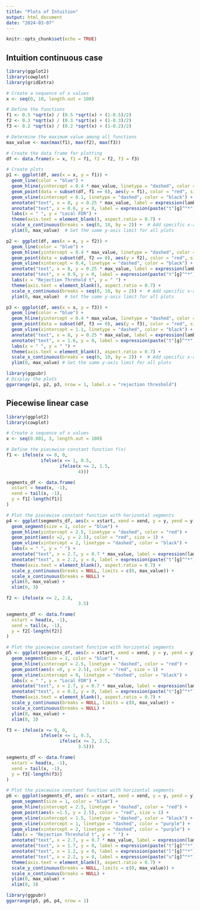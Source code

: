```yaml
---
title: "Plots of Intuition"
output: html_document
date: "2024-03-07"
---
```


```r
knitr::opts_chunk$set(echo = TRUE)
```

## Intuition continuous case
```r
library(ggplot2)
library(cowplot)
library(gridExtra)

# Create a sequence of x values
x <- seq(0, 10, length.out = 100)

# Define the functions
f1 <- 0.5 *sqrt(x) / (0.5 *sqrt(x) + (1-0.5)/2)
f2 <- 0.3 *sqrt(x) / (0.3 *sqrt(x) + (1-0.3)/2)
f3 <- 0.2 *sqrt(x) / (0.2 *sqrt(x) + (1-0.2)/2)

# Determine the maximum value among all functions
max_value <- max(max(f1), max(f2), max(f3))

# Create the data frame for plotting
df <- data.frame(x = x, f1 = f1, f2 = f2, f3 = f3)

# Create plots
p1 <- ggplot(df, aes(x = x, y = f1)) +
  geom_line(color = "blue") +
  geom_hline(yintercept = 0.4 * max_value, linetype = "dashed", color = "red") +
  geom_point(data = subset(df, f1 == 0), aes(y = f1), color = "red", size = 1) +
  geom_vline(xintercept = 0.1, linetype = "dashed", color = "black") +
  annotate("text", x = 8, y = 0.25 * max_value, label = expression(lambda), color = "red")+
  annotate("text", x = 0.6, y = 0, label = expression(paste("t"[g]^"*")), color = "black", vjust = 0.1) +
  labs(x = " ", y = "Local FDR") +
  theme(axis.text = element_blank(), aspect.ratio = 0.7) +
  scale_x_continuous(breaks = seq(0, 10, by = 2)) +  # Add specific x-axis numbers
  ylim(0, max_value)  # Set the same y-axis limit for all plots

p2 <- ggplot(df, aes(x = x, y = f2)) +
  geom_line(color = "blue") +
  geom_hline(yintercept = 0.4 * max_value, linetype = "dashed", color = "red") +
  geom_point(data = subset(df, f2 == 0), aes(y = f2), color = "red", size = 1) +
  geom_vline(xintercept = 0.4, linetype = "dashed", color = "black") +
  annotate("text", x = 8, y = 0.25 * max_value, label = expression(lambda), color = "red")+
  annotate("text", x = 0.9, y = 0, label = expression(paste("t"[g]^"*")), color = "black", vjust = 0.1) +
  labs(x = "Rejection Threhold t", y = " ") +
  theme(axis.text = element_blank(), aspect.ratio = 0.7) +
  scale_x_continuous(breaks = seq(0, 10, by = 2)) +  # Add specific x-axis numbers
  ylim(0, max_value)  # Set the same y-axis limit for all plots

p3 <- ggplot(df, aes(x = x, y = f3)) +
  geom_line(color = "blue") +
  geom_hline(yintercept = 0.4 * max_value, linetype = "dashed", color = "red") +
  geom_point(data = subset(df, f3 == 0), aes(y = f3), color = "red", size = 1) +
  geom_vline(xintercept = 1.1, linetype = "dashed", color = "black") +
  annotate("text", x = 8, y = 0.25 * max_value, label = expression(lambda), color = "red")+
  annotate("text", x = 1.6, y = 0, label = expression(paste("t"[g]^"*")), color = "black", vjust = 0.1) +
  labs(x = " ", y = " ") +
  theme(axis.text = element_blank(), aspect.ratio = 0.7) +
  scale_x_continuous(breaks = seq(0, 10, by = 2)) +  # Add specific x-axis numbers
  ylim(0, max_value) # Set the same y-axis limit for all plots


```

```r
library(ggpubr)
# Display the plots
ggarrange(p1, p2, p3, nrow = 1, label.x = "rejection threshold")

```


## Piecewise linear case
```r
library(ggplot2)
library(cowplot)

# Create a sequence of x values
x <- seq(0.001, 3, length.out = 100)

# Define the piecewise constant function f(x)
f1 <- ifelse(x <= 0, 0, 
             ifelse(x <= 1, 0.5, 
                    ifelse(x <= 2, 1.5, 
                           4)))

segments_df <- data.frame(
  xstart = head(x, -1),
  xend = tail(x, -1),
  y = f1[-length(f1)]
)

# Plot the piecewise constant function with horizontal segments
p4 <- ggplot(segments_df, aes(x = xstart, xend = xend, y = y, yend = y)) +
  geom_segment(size = 1, color = "blue") +
  geom_hline(yintercept = 2.5, linetype = "dashed", color = "red") +
  geom_point(aes(x =2, y = 2.5), color = "red", size = 1) +
  geom_vline(xintercept = 2, linetype = "dashed", color = "black") +
  labs(x = " ", y = " ") +
  annotate("text", x = 2.7, y = 0.7 * max_value, label = expression(lambda), color = "red")+
  annotate("text", x = 2.2, y = 0, label = expression(paste("t"[g]^"*")), color = "black", vjust = 0.1) +
  theme(axis.text = element_blank(), aspect.ratio = 0.7) +
  scale_y_continuous(breaks = NULL, limits = c(0, max_value)) +
  scale_x_continuous(breaks = NULL) +
  ylim(0, max_value) +
  xlim(0, 3)
```
```r
f2 <- ifelse(x <= 2, 2.8, 
                           3.5)

segments_df <- data.frame(
  xstart = head(x, -1),
  xend = tail(x, -1),
  y = f2[-length(f2)]
)

# Plot the piecewise constant function with horizontal segments
p5 <- ggplot(segments_df, aes(x = xstart, xend = xend, y = y, yend = y)) +
  geom_segment(size = 1, color = "blue") +
  geom_hline(yintercept = 2.5, linetype = "dashed", color = "red") +
  geom_point(aes(x =0, y = 2.5), color = "red", size = 1) +
  geom_vline(xintercept = 0, linetype = "dashed", color = "black") +
  labs(x = " ", y = "Local FDR") +
  annotate("text", x = 2.7, y = 0.7 * max_value, label = expression(lambda), color = "red")+
  annotate("text", x = 0.2, y = 0, label = expression(paste("t"[g]^"*")), color = "black", vjust = 0.1) +
  theme(axis.text = element_blank(), aspect.ratio = 0.7) +
  scale_y_continuous(breaks = NULL, limits = c(0, max_value)) +
  scale_x_continuous(breaks = NULL) +
  ylim(0, max_value) +
  xlim(0, 3)
```
```r
f3 <- ifelse(x <= 0, 0, 
             ifelse(x <= 1, 0.3, 
                    ifelse(x <= 2, 2.5, 
                           3.5)))

segments_df <- data.frame(
  xstart = head(x, -1),
  xend = tail(x, -1),
  y = f3[-length(f3)]
)

# Plot the piecewise constant function with horizontal segments
p6 <- ggplot(segments_df, aes(x = xstart, xend = xend, y = y, yend = y)) +
  geom_segment(size = 1, color = "blue") +
  geom_hline(yintercept = 2.5, linetype = "dashed", color = "red") +
  geom_point(aes(x =1.5, y = 2.5), color = "red", size = 1) +
  geom_vline(xintercept = 1.5, linetype = "dashed", color = "black") +
  geom_vline(xintercept = 1, linetype = "dashed", color = "purple") +
  geom_vline(xintercept = 2, linetype = "dashed", color = "purple") +
  labs(x = "Rejection Threshold t", y = " ") +
  annotate("text", x = 2.7, y = 0.7 * max_value, label = expression(lambda), color = "red")+
  annotate("text", x = 1.7, y = 0, label = expression(paste("t"[g]^"*")), color = "black", vjust = 0.1) +
  annotate("text", x = 1.2, y = 0, label = expression(paste("l"[g]^"*")), color = "purple", vjust = 0.1) +
  annotate("text", x = 2.2, y = 0, label = expression(paste("u"[g]^"*")), color = "purple", vjust = 0.1) +
  theme(axis.text = element_blank(), aspect.ratio = 0.7) +
  scale_y_continuous(breaks = NULL, limits = c(0, max_value)) +
  scale_x_continuous(breaks = NULL) +
  ylim(0, max_value) +
  xlim(0, 3)
```

```r
library(ggpubr)
ggarrange(p5, p6, p4, nrow = 1)
```